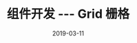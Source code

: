 ---
title: 组件开发 --- Grid 栅格
date: 2019-03-11
tag: Components
description: 栅格化系统，基于`行（row）`和`列（col）`布局外部框架，同时将整体区域按照 24 等分的原则进行划分。
---